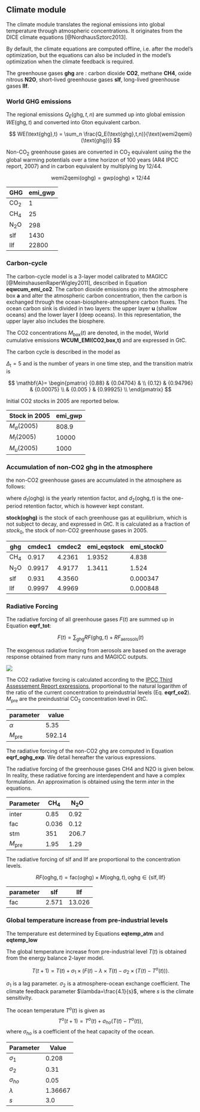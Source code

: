 ## Climate module

The climate module translates the regional emissions into global 
temperature through atmospheric concentrations.
It originates from the DICE climate equations [@NordhausSztorc2013].

By default, the climate equations are computed offline, i.e. after the model's optimization,
but the equations can also be included in the model's optimization
when the climate feedback is required.

The greenhouse gases **ghg** are : carbon dioxide **CO2**, methane **CH4**, 
oxide nitrous **N2O**, short-lived greenhouse gases **slf**, 
long-lived greenhouse gases **llf**.

### World GHG emissions

The regional emissions $Q_E(\text{ghg},t,n)$ are summed up into global emission $WE(\text{ghg},t)$ and converted into Gton equivalent carbon.

$$
	WE(\text{ghg},t) = \sum_n \frac{Q_E(\text{ghg},t,n)}{\text{wemi2qemi}(\text{ghg})}
$$

Non-CO~2~ greenhouse gases are converted in CO~2~ equivalent using the 
the global warming potentials over a time horizon of 100 years (AR4 IPCC report, 2007)
and in carbon equivalent by multiplying by 12/44.

$$
	\text{wemi2qemi}(\text{oghg}) = \text{gwp}(\text{oghg}) \times 12 / 44
$$

 | GHG   | emi_gwp | 
 | ---   | ------- | 
 | CO~2~ | 1       | 
 | CH~4~ | 25      | 
 | N~2~O | 298     | 
 | slf   | 1430    | 
 | llf   | 22800   | 

### Carbon-cycle

The carbon-cycle model is a 3-layer model calibrated to MAGICC [@MeinshausenRaperWigley2011], described in Equation **eqwcum_emi_co2**.
The carbon dioxide emissions go into the atmosphere box **a** and alter
the atmospheric carbon concentration, then the carbon is exchanged
through the ocean-biosphere-atmosphere carbon fluxes.
The ocean carbon sink is divided in
two layers: the upper layer **u** (shallow oceans)
and the lower layer **l** (deep oceans).
In this representation, the upper layer also includes the biosphere.

The CO2 concentrations $M_{\text{box}}(t)$ are denoted, in the model, World cumulative emissions **WCUM_EMI(CO2,box,t)** and are expressed in GtC.

The carbon cycle is described in the model as 

\begin{align*}
   M_a(t+1) & =  \mathbf{A}_{a,a} \times M_a(t) + \mathbf{A}_{u,a} \times M_u(t) + \Delta_{\text{t}} \times WE(\text{CO}_2,t)\\
   M_u(t+1) & =  \mathbf{A}_{a,u} \times M_a(t) + \mathbf{A}_{u,u} \times M_u(t) + \mathbf{A}_{l,u} \times M_l(t)\\
   M_l(t+1) & =  \mathbf{A}_{u,l} \times M_u(t) + \mathbf{A}_{u,l} \times M_l(t)\\
\end{align*}

$\Delta_{\text{t}}=5$ and is the number of years in one time step, and
the transition matrix is

$$
   \mathbf{A}=
   \begin{pmatrix}
   {0.88} & {0.04704} &            \\
   {0.12} & {0.94796} & {0.00075} \\
              & {0.005  } & {0.99925} \\
   \end{pmatrix}
$$

Initial CO2 stocks in 2005 are reported below.

 | Stock in 2005  | emi_gwp | 
 | ---            | ------- | 
 | $M_a(2005)$    | 808.9   | 
 | $M_l(2005)$    | 10000   | 
 | $M_u(2005)$    | 1000    | 


### Accumulation of non-CO2 ghg in the atmosphere


the non-CO2 greenhouse gases are accumulated in the atmosphere as follows:

\begin{align*}
   M(\text{oghg},\text{atm},t+1) =& d_1(\text{oghg})^{\Delta_t}\times M(\text{oghg},\text{atm},t) +\\
   &d_2(\text{oghg},t)\times \frac{1}{2}\left(E(\text{oghg},t)+E(\text{oghg},t+1)\right)+\\
   &(1-d_1(\text{oghg})^{\Delta_t})\times \overline{\text{stock}}(\text{oghg})
\end{align*}
where $d_1(\text{oghg})$ is the yearly retention factor, and $d_2(\text{oghg},t)$ is the one-period retention factor, which is however kept constant.

**stock(oghg)** is the stock of each greenhouse gas at equilibrium, which is not subject to decay, and expressed in GtC. It is calculated as a fraction of $stock_0$, the stock of non-CO2 greenhouse gases in 2005.

 | ghg    | cmdec1 | cmdec2 | emi_eqstock | emi_stock0 | 
 | ---    | ------ | ------ | ----------- | ---------- | 
 | CH$_4$ | 0.917  | 4.2361 | 1.9352      | 4.838      | 
 | N$_2$O | 0.9917 | 4.9177 | 1.3411      | 1.524      | 
 | slf    | 0.931  | 4.3560 |             | 0.000347   | 
 | llf    | 0.9997 | 4.9969 |             | 0.000848   | 

### Radiative Forcing

The radiative forcing of all greenhouse gases $F(t)$ are summed up in Equation **eqrf_tot**:

$$
   F(t) = \sum_{\text{ghg}} RF(\text{ghg},t) + RF_{\text{aerosols}}(t)
$$

The exogenous radiative forcing from aerosols are based on the average response obtained from many runs and MAGICC outputs.

![](images/rf_aerosols.jpg)

The CO2 radiative forcing is calculated according to the  [IPCC Third Assessement Report expressions](http://www.ipcc.ch/ipccreports/tar/wg1/222.htm##635),
proportional to the natural logarithm of the ratio of the current concentration
to preindustrial levels (Eq. **eqrf_co2**). $M_{\text{pre}}$ are the preindustrial CO$_2$ concentration level in GtC.

\begin{align*}
   RF(\text{CO}_2,t) = \alpha \times \left(\ln(M(\text{CO}_2,\text{atm},t))-\ln(M_{\text{pre}})\right)
\end{align*}

 | parameter        | value  | 
 | ---------        | -----  | 
 | $\alpha$         | 5.35   | 
 | $M_{\text{pre}}$ | 592.14 | 

The radiative forcing of the non-CO2 ghg are computed in Equation **eqrf_oghg_exp**. We detail hereafter the various expressions.

The radiative forcing of the greenhouse gases CH4 and N2O is given below.
In reality, these radiative forcing are interdependent and have a complex
formulation. An approximation is obtained using the term *inter* in the equations.

\begin{align*}
   RF(\text{oghg},t) =& \text{inter} \times \text{fac} \times 
   \left(
   \sqrt{\text{stm}\times M(\text{oghg},t)} - 
   \sqrt{\text{stm}\times M_{\text{pre}}(\text{oghg})}
   \right),\\
   &\text{oghg}\in \{\text{CH}_4,\text{N}_2\text{O}\}
\end{align*}


 | Parameter        | CH$_4$ | N$_2$O | 
 | ---------        | ------ | ------ | 
 | inter            | 0.85   | 0.92   | 
 | fac              | 0.036  | 0.12   | 
 | stm              | 351    | 206.7  | 
 | $M_{\text{pre}}$ | 1.95   | 1.29   | 

The radiative forcing of slf and llf are proportional to the concentration levels. 

$$
   RF(\text{oghg},t) = \text{fac}(\text{oghg}) \times M(\text{oghg},t), \text{oghg}\in \{\text{slf},\text{llf}\}
$$

 | parameter | slf   | llf    | 
 | --------- | ---   | ---    | 
 | fac       | 2.571 | 13.026 | 


### Global temperature increase from pre-industrial levels

The temperature est determined by Equations **eqtemp_atm** and **eqtemp_low**

The global temperature increase from pre-industrial level $T(t)$
is obtained from the energy balance 2-layer model.

$$
   T(t+1)= T(t) +
   \sigma_1 \times \left(F(t) -
   \lambda \times T(t)-
   \sigma_2 \times \left(T(t)-T^{o}(t)\right)\right).
$$

$\sigma_1$ is a lag parameter. 
$\sigma_2$ is a atmosphere-ocean exchange coefficient.
The climate feedback parameter $\lambda=\frac{4.1}{s}$,
where $s$ is the climate sensitivity.

The ocean temperature $T^{o}(t)$ is given as
$$
   T^{o}(t+1) = T^{o}(t) + \sigma_{ho} \left(T(t) - T^{o}(t)\right),
$$
where $\sigma_{ho}$ is a coefficient of the heat capacity of the ocean. 

 | Parameter     | Value   | 
 | ---------     | -----   | 
 | $\sigma_1$    | 0.208   | 
 | $\sigma_2$    | 0.31    | 
 | $\sigma_{ho}$ | 0.05    | 
 | $\lambda$     | 1.36667 | 
 | $s$           | 3.0     | 

